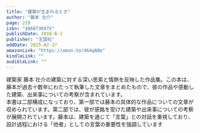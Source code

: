 ```yaml
---
title: "建築が生まれるとき"
author: "藤本 壮介"
page: 219
isbn: "486073047X"
publishDate: 2010-8-1
publisher: "王国社"
addDate: 2025-02-17
amazonLink: "https://amzn.to/4b4qABe"
kindleLink: ""
audibleLink: ""
---
```


建築家 藤本 壮介の建築に対する深い思索と情熱を反映した作品集。この本は、藤本が過去十数年にわたって執筆した文章をまとめたもので、彼の作品や感動した建築、出来事についての考察が含まれています。  
本書は二部構成になっており、第一部では藤本の具体的な作品についての文章が収められています。第二部では、彼が感銘を受けた建築や出来事についての考察が展開されています。藤本は、建築を通じて「言葉」との対話を重視しており、設計過程における「他者」としての言葉の重要性を強調しています